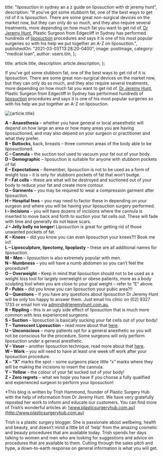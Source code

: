 
  title:
    "liposuction in sydney an a z guide on liposuction with dr jeremy hunt",
  description:
    "If you’ve got some stubborn fat, one of the best ways to get rid of it is liposuction. There are some great non-surgical devices on the market now, but they can only do so much, and they also require several treatments, more depending on how much fat you want to get rid of. [Dr Jeremy Hunt](https://www.plasticsurgeryhub.com.au/psh-directory/plastic-surgeons/mr-jeremy-hunt/), Plastic Surgeon from Edgecliff in Sydney has performed hundreds of [liposuction](https://www.plasticsurgeryhub.com.au/procedure/liposuction-lipoplasty/) procedures and says it is one of his most popular surgeries so with his help we put together an A-Z on liposuction.",
  publishedOn: "2021-03-03T13:28:20-0400",
  image: postImage,
  category: "medical loan",
  author: users.tim,
};

  title: article.title,
  description: article.description,
};


If you’ve got some stubborn fat, one of the best ways to get rid of it is liposuction. There are some great non-surgical devices on the market now, but they can only do so much, and they also require several treatments, more depending on how much fat you want to get rid of. [Dr Jeremy Hunt](https://www.plasticsurgeryhub.com.au/psh-directory/plastic-surgeons/mr-jeremy-hunt/), Plastic Surgeon from Edgecliff in Sydney has performed hundreds of [liposuction](https://www.plasticsurgeryhub.com.au/procedure/liposuction-lipoplasty/) procedures and says it is one of his most popular surgeries so with his help we put together an A-Z on liposuction.

<Image src={postImage} alt={article.title} />

**A – Anaesthesia** – whether you have general or local anaesthetic will depend on how large an area or how many areas you are having liposuctioned, and may also depend on your surgeon or practitioner and what they prefer.  
**B – Buttocks**, back, breasts – three common areas of the body able to be liposuctioned.  
**C – Cannula** – the suction tool used to vacuum your fat out of your body.  
**D – Demographic** – liposuction is suitable for anyone with stubborn pockets of fat  
**E – Expectations** – Remember, liposuction is not to be used as a form of weight loss – it is only for stubborn pockets of fat that won’t budge.  
**F – Fat cells** – these are what will be destroyed and suctioned out of your body to reduce your fat and create more contour.  
**G – Garments** – you may be required to wear a compression garment after liposuction.  
**H – Hospital fees** – you may need to factor these in depending on your surgeon and where you will be having your liposuction surgery performed.  
**I – Incisions** – you will have dozens of incisions where the cannula is inserted to move back and forth to suction your fat cells out. These will fade with time and generally do not leave scars.  
**J – Jelly belly no longer**! Liposuction is great for getting rid of those unwanted pockets of fat.  
**K – Knees** – did you know you can even liposuction your knees?!! Book me in!!  
**L – Liposculpture, lipectomy, lipoplasty** – these are all additional names for liposuction.  
**M – Men** – liposuction is also extremely popular with men.  
**N – Numbness** – you will have a numb abdomen so you can’t feel the procedure!!  
**O – Overweight** – Keep in mind that liposuction should not to be used as a weight loss tool for largely overweight or obese patients, more as a body sculpting tool when you are close to your goal weight – refer to “E” above.  
**P – Pubis** – did you know you can liposuction your pubic area?!!  
**Q – Questions** – if you have any questions about liposuction Dr Jeremy Hunt will be only too happy to answer them. Just email his clinic on (02) 9327 1733 or email him via [admin@drjeremyhunt.com.au.](admin@drjeremyhunt.com.au)  
**R – Rippling** – this is an ugly side effect of liposuction that is much more common with less experienced surgeons.  
**S – Suction** – liposuction is basically sucking your fat cells out of your body!  
**T – Tumescent Liposuction** – read more about that [here](https://www.plasticsurgeryhub.com.au/how-liposuction-works-with-dr-patrick-briggs/).  
**U – Unconscious** – many patients opt for a general anesthetic so you will not be conscious for the procedure. Some surgeons will only perform liposuction under a general anesthetic.  
**V – Vaser** – another liposuction technique, read more about that [here](https://www.plasticsurgeryhub.com.au/vaser-liposuction-why-it-beats-traditional-lipo/).  
**W – Work** – you will need to have at least one week off work after your liposuction procedure.  
**X – “X”** marks the spot – some surgeons place little “x” marks where they will be making the incisions to insert the cannula.  
**Y – Yellow** – the colour of your fat sucked out of your body!  
**Z – Zero regrets** – what we hope you have if you choose a fully qualified and experienced surgeon to perform your liposuction!

\*This blog is written by Trish Hammond, founder of Plastic Surgery Hub with the help of information from Dr Jeremy Hunt. We have very gratefully reposted her work to inform and educate our customers. You can find more of Trish’s wonderful articles at: [www.plasticsurgeryhub.com.au](http://www.plasticsurgeryhub.com.au)

Trish is a plastic surgery blogger. She is passionate about wellbeing, health and beauty, and doesn’t mind a little bit of ‘help’ from the amazing cosmetic and beauty procedures that are available today. Trish spends her days talking to women and men who are looking for suggestions and advice on procedures that are available to them. Cutting through the sales pitch and hype, a down-to-earth response on general information is what you will get.
